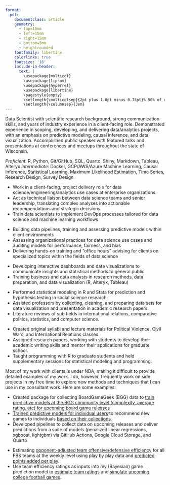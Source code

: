 ```yaml
---
format: 
  pdf:
    documentclass: article
    geometry:
      - top=10mm
      - left=15mm
      - right=15mm
      - bottom=5mm
      - heightrounded
    fontfamily: libertine
    colorlinks: true
    fontsize: '16'
    include-in-header: 
      text: |
        \usepackage{multicol}
        \usepackage{lipsum}
        \usepackage{hyperref}
        \usepackage{libertine}
        \pagestyle{empty}
        \setlength{\multicolsep}{2pt plus 1.0pt minus 0.75pt}% 50% of original values
        \setlength{\columnsep}{3em}
---
```

<!-- TITLE -->
\begin{huge}\begin{center}{\bf PHIL HENRICKSON}\end{center}\end{huge}

<!-- CONTACT INFO -->
\begin{center}phil.henrickson@gmail.com ∙ Madison, WI ∙ \href{https://phenrickson.github.io}{Personal Site} ∙ \href{https://github.com/phenrickson}{GitHub} ∙ \href{https://www.linkedin.com/in/phenrickson/}{LinkedIn}
\end{center}
\vspace{15pt}

<!-- SUMMARY -->
\begin{large}{\bf SUMMARY}
  \vspace{3pt}
  \hrule
\end{large}
\vspace{-0.12cm}
Data Scientist with scientific research background, strong communication skills, and years of industry experience in a client-facing role. Demonstrated experience in scoping, developing, and delivering data/analytics projects, with an emphasis on predictive modeling, causal inference, and data visualization. Accomplished public speaker with featured talks and presentations at conferences and meetups throughout the state of Wisconsin.

<!-- SKILLS -->
\begin{large}{\bf SKILLS}
  \vspace{3pt}
  \hrule
  \begin{multicols}{2}
    \begin{flushleft}{\bf Languages and Tools}\end{flushleft}
  \end{multicols}
\end{large}
\vspace{-0.16cm}
*Proficient*: R, Python, Git/GitHub, SQL, Quarto, Shiny, Markdown, Tableau, Alteryx \newline
*Intermediate*: Docker, GCP/AWS/Azure \newline
Machine Learning, Causal Inference, Statistical Learning, Maximum Likelihood Estimation, Time Series, Research Design, Survey Design

<!-- EDUCATION: 1ST BULLET -->
\begin{large}
  {\bf EDUCATION}
  \vspace{3pt}
  \hrule
  \begin{multicols}{2}
    \begin{flushleft}{\bf Florida State University}\end{flushleft}
    \begin{flushright}Tallahassee, FL\end{flushright}
  \end{multicols}
  \vspace{-0.17cm}
  \begin{multicols}{2}
    \begin{flushleft}Doctor of Philosophy: Political Science \end{flushleft}
  \end{multicols}
    \vspace{-0.17cm}
    \vspace{-0.17cm}
  \begin{flushleft}Dissertation: \textit{Applied Predictive Modeling for Measurement and Inference \newline in International Conflict and Political Violence}\end{flushleft}
\end{large}

\vspace{0.05cm}

<!-- EDUCATION: 2ND BULLET -->
\begin{large}
  \begin{multicols}{2}
    \begin{flushleft}{\bf Texas A\&M University}\end{flushleft}
    \begin{flushright}College Station, TX\end{flushright}
  \end{multicols}
  \vspace{-0.17cm}
  \begin{multicols}{2}
    \begin{flushleft}Bachelor of Science: Political Science\end{flushleft}
  \end{multicols}
\end{large}
\vspace{1.5pt}

<!-- EXPERIENCE : 1ST BULLET-->
\begin{large}{\bf EXPERIENCE}
  \vspace{3pt}
  \hrule
  \begin{multicols}{2}
    \begin{flushleft}{\bf AE Business Solutions}\end{flushleft}
    \begin{flushright}2022-Present\end{flushright}
  \end{multicols}
  \vspace{-0.17cm}
  \begin{multicols}{2}
    \begin{flushleft}\textit{Senior Data Scientist}\end{flushleft}
    \begin{flushright}Madison, WI\end{flushright}\end
  {multicols}
\end{large}
\vspace{-0.16cm}
* Work in a client-facing, project delivery role for data science/engineering/analytics use cases at enterprise organizations
* Act as technical liaison between data science teams and senior leadership, translating complex analyses into actionable recommendations and strategic decisions
* Train data scientists to implement DevOps processes tailored for data science and machine learning workflows

\begin{large}
  \begin{multicols}{2}
    \begin{flushleft}{\bf AE Business Solutions}\end{flushleft}
    \begin{flushright}2020-2022\end{flushright}
  \end{multicols}
  \vspace{-0.17cm}
  \begin{multicols}{2}
    \begin{flushleft}\textit{Data Scientist}\end{flushleft}
    \begin{flushright}Madison, WI\end{flushright}\end
  {multicols}
\end{large}
\vspace{-0.16cm}
* Building data pipelines, training and assessing predictive models within client environments
* Assessing organizational practices for data science use cases and auditing models for performance, fairness, and bias
* Delivering hands-on training and "office hours" advising for clients on specialized topics within the fields of data science

<!-- EXPERIENCE : 2ND BULLET -->
\begin{large}
  \begin{multicols}{2}
    \begin{flushleft}{\bf AE Business Solutions}\end{flushleft}
    \begin{flushright}2018-2020\end{flushright}
  \end{multicols}
  \vspace{-0.17cm}
  \begin{multicols}{2}
    \begin{flushleft}\textit{Business Intelligence Engineer}\end{flushleft}
    \begin{flushright}Madison, WI\end{flushright}\end
  {multicols}
\end{large}
\vspace{-0.16cm}
* Developing interactive dashboards and data visualizations to communicate insights and statistical methods to general public
* Training business and data analysts in research methods, data preparation, and data visualization (R, Alteryx, Tableau)

\vspace{7pt}

<!-- EXPERIENCE : 3RD BULLET -->
\begin{large}
  \begin{multicols}{2}
    \begin{flushleft}{\bf Florida State University}\end{flushleft}
    \begin{flushright}2013-2018\end{flushright}
  \end{multicols}
  \vspace{-0.17cm}
  \begin{multicols}{2}
    \begin{flushleft}\textit{Research Assistant}\end
    {flushleft}\begin{flushright}Tallahassee, FL\end
    {flushright}
  \end{multicols}
\end{large}
\vspace{-0.16cm}
* Performed statistical modeling in R and Stata for prediction and hypothesis testing in social science research.
* Assisted professors by collecting, cleaning, and preparing data sets for data visualization and presentation in academic research papers.
* Literature reviews of sub fields in international relations, comparative politics, statistics, and computer science.

\vspace{7pt}

\begin{large}
  \vspace{-0.17cm}
  \begin{multicols}{2}
    \begin{flushleft}\textit{Instructor}\end
    {flushleft}
  \end{multicols}
\end{large}
\vspace{-0.16cm}
* Created original syllabi and lecture materials for Political Violence, Civil Wars, and International Relations classes.
* Assigned research papers, working with students to develop their academic writing skills and mentor their applications for graduate school.
* Taught programming with R to graduate students and held supplementary sessions for statistical modeling and programming.

\vspace{7pt}

<!-- <!-- RESEARCH -->
<!-- \begin{large} -->
<!-- {\bf RESEARCH} -->
<!--   \vspace{3pt} -->
<!--   \hrule -->
<!-- \end{large} -->
<!-- \vspace{-0.16cm} -->
<!-- Predicting the Costs of War. \textit{Journal of Defense Modeling and Simulation}. Special Issue on Forecasting in the Social Sciences for National Security (J17-1). January 2020. -->

<!-- \vspace{7pt} -->

<!-- PERSONAL PROJECTS : 1ST BULLET -->
\begin{large}
{\bf PERSONAL PROJECTS}
  \vspace{3pt}
  \hrule
\end{large}
\vspace{-0.16cm}
Most of my work with clients is under NDA, making it difficult to provide detailed examples of my work. I do, however, frequently work on side projects in my free time to explore new methods and techniques that I can use in my consultant work. Here are some examples: 
  
\begin{large}
  \vspace{3pt}
  \begin{multicols}{2}
    \begin{flushleft}\textit{\href{https://phenrickson.github.io/boardgames.html}{Predicting Upcoming Board Games}}\end{flushleft}
    \begin{flushright}2022-2023\end{flushright}
  \end{multicols}
  \vspace{-0.17cm}
\end{large}
* Created package for collecting BoardGameGeek (BGG) data to [train predictive models at the BGG community level (complexity, average rating, etc) for upcoming board game releases](https://phenrickson.github.io/bgg_models/)
* [Trained predictive models for individual users](https://phenrickson.github.io/bgg_collections/) to recommend new games to individuals [based on their collections](https://phenrickson.github.io/bgg_collections/).
* Developed pipelines to collect data on upcoming releases and deliver predictions from a suite of models (penalized linear regressions, xgboost, lightgbm) via GitHub Actions, Google Cloud Storage, and Quarto

\vspace{7pt}

<!-- PERSONAL PROJECTS : 2nd BULLET -->
\begin{large}
  \vspace{3pt}
  \begin{multicols}{2}
    \begin{flushleft}\textit{\href{https://phenrickson.github.io/cfb.html}{College Football Predictions and Rankings}}\end{flushleft}
    \begin{flushright}2024\end{flushright}
  \end{multicols}
  \vspace{-0.12cm}
\end{large}
* Estimating [opponent-adjusted team offensive/defensive efficiency](https://phenrickson.github.io/cfb_models/estimating_efficiency.html) for all FBS teams at the weekly level using play by play data and [predicted points added per play](https://phenrickson.github.io/cfb_models/expected_points.html).
* Use team efficiency ratings as inputs into my (Bayesian) game prediction model to [estimate team ratings](https://phenrickson.github.io/cfb_models/season_report.html) and [simulate upcoming college football games](https://phenrickson.github.io/cfb_models/predicting_games.html).
